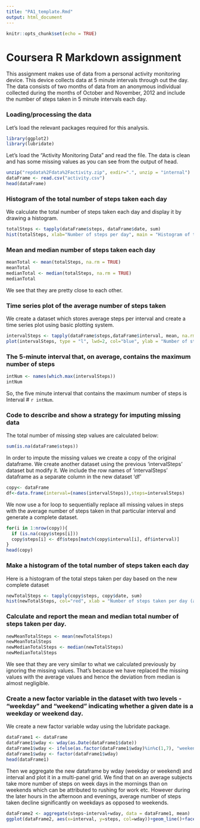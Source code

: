 ```yaml
---
title: "PA1_template.Rmd"
output: html_document
---
```


```r
knitr::opts_chunk$set(echo = TRUE)
```

Coursera R Markdown assignment
=================================================================================================================

This assignment makes use of data from a personal activity monitoring device. This device collects data at 5 minute intervals through out the day. The data consists of two months of data from an anonymous individual collected during the months of October and November, 2012 and include the number of steps taken in 5 minute intervals each day.

### Loading/processing the data

 Let's load the relevant packages required for this analysis. 

```r
library(ggplot2)
library(lubridate)

```

Let's load the "Activity Monitoring Data" and read the file. The data is clean and has some missing values as you can see from the output of head.

```r
unzip("repdata%2Fdata%2Factivity.zip", exdir=".", unzip = "internal")
dataFrame <- read.csv("activity.csv")
head(dataFrame)
```

### Histogram of the total number of steps taken each day

We calculate the total number of steps taken each day and display it by drawing a histogram.

```r
totalSteps <- tapply(dataFrame$steps, dataFrame$date, sum)
hist(totalSteps, xlab="Number of steps per day", main = "Histogram of total number of steps taken each day", col = "green")
```

### Mean and median number of steps taken each day

```r
meanTotal <- mean(totalSteps, na.rm = TRUE)
meanTotal
medianTotal <- median(totalSteps, na.rm = TRUE)
medianTotal
```

We see that they are pretty close to each other.

### Time series plot of the average number of steps taken

We create a dataset which stores average steps per interval and create a time series plot using basic plotting system. 

```r
intervalSteps <- tapply(dataFrame$steps,dataFrame$interval, mean, na.rm=TRUE)
plot(intervalSteps, type = "l", lwd=2, col="blue", ylab = "Number of steps", xlab = "Average steps per interval", main = "Time series plot of the average number of steps taken")
```

### The 5-minute interval that, on average, contains the maximum number of steps

```r
intNum <- names(which.max(intervalSteps)) 
intNum
```

So, the five minute interval that contains the maximum number of steps is Interval # `r intNum`. 

### Code to describe and show a strategy for imputing missing data

The total number of missing step values are calculated below:

```r
sum(is.na(dataFrame$steps))
```

In order to impute the missing values we create a copy of the original dataframe.
We create another dataset using the previous 'intervalSteps' dataset but modify it. We include the row names of 'intervalSteps' dataframe as a separate column in the new  dataset 'df' 

```r
copy<- dataFrame
df<-data.frame(interval=(names(intervalSteps)),steps=intervalSteps)
```

We now use a for loop to sequentially replace all missing values in steps with the average number of steps taken in that particular interval and generate a complete dataset. 

```r
for(i in 1:nrow(copy)){
  if (is.na(copy$steps[i]))
  copy$steps[i] <- df$steps[match(copy$interval[i], df$interval)]
}
head(copy)
```

### Make a histogram of the total number of steps taken each day 

Here is a histogram of the total steps taken per day based on the new complete dataset 

```r
newTotalSteps <- tapply(copy$steps, copy$date, sum)
hist(newTotalSteps, col="red", xlab = "Number of steps taken per day (after imputation)", main = "Histogram of total steps taken per day\n(imputed data)")
```

### Calculate and report the mean and median total number of steps taken per day. 

```r
newMeanTotalSteps <- mean(newTotalSteps)
newMeanTotalSteps
newMedianTotalSteps <- median(newTotalSteps)
newMedianTotalSteps
```

We see that they are very similar to what we calculated previously by ignoring the missing values. That's because we have replaced the missing values with the average values and hence the deviation from median is almost negligible.

### Create a new factor variable in the dataset with two levels - "weekday" and "weekend" indicating whether a given date is a weekday or weekend day.

We create a new factor variable wday using the lubridate package. 

```r
dataFrame1 <- dataFrame
dataFrame1$wday <- wday(as.Date(dataFrame1$date))
dataFrame1$wday <- ifelse(as.factor(dataFrame1$wday)%in%c(1,7), "weekend",  "weekday")   
dataFrame1$wday <- factor(dataFrame1$wday)
head(dataFrame1)
```

Then we aggregate the new dataframe by wday (weekday or weekend) and interval and plot it in a multi-panel grid.
We find that on an average subjects take more number of steps on week days in the mornings than on weekends which can be attributed to rushing for work etc. However during the later hours in the afternoon and evenings, average number of steps taken decline significantly on weekdays as opposed to weekends.
  
```r
dataFrame2 <- aggregate(steps~interval+wday, data = dataFrame1, mean)
ggplot(dataFrame2, aes(x=interval, y=steps, col=wday))+geom_line()+facet_wrap(~wday, ncol=1,nrow=2)
```


